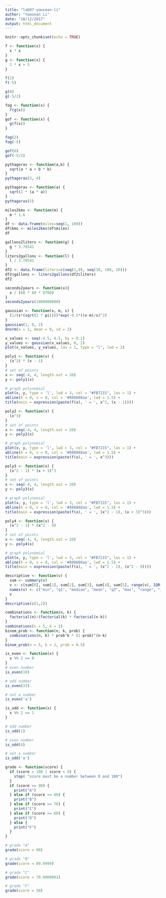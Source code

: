 ```yaml
---
title: "lab07-yowsean-li"
author: "Yowsean Li"
date: "10/12/2017"
output: html_document
---
```


```r
knitr::opts_chunk$set(echo = TRUE)
```

```r
f <- function(x) {
  x * x
}
g <- function(x) {
  2 * x + 5
}

f(2)
f(-5)

g(0)
g(-5/2)
```

```r
fog <- function(x) {
  f(g(x))
}
gof <- function(x) {
  g(f(x))
}

fog(2)
fog(-5)

gof(0)
gof(-5/2)
```

```r
pythagoras <- function(a,b) {
  sqrt(a * a + b * b)
}
pythagoras(3, 4)
```

```r
pythagoras <- function(a) {
  sqrt(2 * (a * a))
}
pythagoras(5)
```

```r
miles2kms <- function(m) {
  m * 1.6
}
df <- data.frame(miles=seq(1, 100))
df$kms <- miles2kms(df$miles)
df
```

```r
gallons2liters <- function(g) {
  g * 3.78541
}
liters2gallons <- function(l) {
  l / 3.78541
}
df2 <- data.frame(liters=c(seq(1,9), seq(10, 100, 10)))
df2$gallons <- liters2gallons(df2$liters)
df2
```

```r
seconds2years <- function(x){
  x / (60 * 60 * 8760)
}
seconds2years(1000000000)
```

```r
gaussian <- function(x, m, s) {
  (1/(s*(sqrt(2 * pi))))*exp(-0.5*((x-m)/s)^2)
}
gaussian(1, 0, 2)
dnorm(x = 1, mean = 0, sd = 2)
```

```r
x_values <- seq(-4.5, 4.5, by = 0.1)
y_values <- gaussian(x_values, 0, 2)
plot(x_values, y_values, las = 1, type = "l", lwd = 2)
```

```r
poly1 <- function(x) {
  (x^2) * (x - 1)
}
# set of points
x <- seq(-4, 4, length.out = 20)
y <- poly1(x)

# graph polynomial
plot(x, y, type = 'l', lwd = 3, col = "#FB7215", las = 1) + 
abline(h = 0, v = 0, col = '#888888aa', lwd = 1.5) +
title(main = expression(paste(f(x), ' = ', x^2, (x - 1))))
```

```r
poly2 <- function(x) {
  (x^3)
}
# set of points
x <- seq(-4, 4, length.out = 20)
y <- poly2(x)

# graph polynomial
plot(x, y, type = 'l', lwd = 3, col = "#FB7215", las = 1) + 
abline(h = 0, v = 0, col = '#888888aa', lwd = 1.5) +
title(main = expression(paste(f(x), ' = ', x^3)))
```

```r
poly3 <- function(x) {
  (x^2 - 1) * (x + 3)^3
}
# set of points
x <- seq(-4, 4, length.out = 20)
y <- poly3(x)

# graph polynomial
plot(x, y, type = 'l', lwd = 3, col = "#FB7215", las = 1) + 
abline(h = 0, v = 0, col = '#888888aa', lwd = 1.5) +
title(main = expression(paste(f(x), ' = ', (x^2 - 1), (x + 3)^3)))
```

```r
poly4 <- function(x) {
  (x^2 - 1) * (x^2 - 9)
}
# set of points
x <- seq(-4, 4, length.out = 20)
y <- poly4(x)

# graph polynomial
plot(x, y, type = 'l', lwd = 3, col = "#FB7215", las = 1) + 
abline(h = 0, v = 0, col = '#888888aa', lwd = 1.5) +
title(main = expression(paste(f(x), ' = ', (x^2 - 1), (x^2 - 9))))
```

```r
descriptive <- function(v) {
  sum <- summary(v)
  v <- c(sum[0], sum[1], sum[2], sum[3], sum[4], sum[5], range(v), IQR(v), sd(v))
  names(v) <- c("min", "q1", "median", "mean", "q3", "max", "range", "iqr", "sd")
  v
}
descriptive(c(1,2))
```

```r
combinations <- function(n, k) {
  factorial(n)/(factorial(k) * factorial(n-k))
}
combinations(n = 5, k = 2)
binom_prob <- function(n, k, prob) {
  combinations(n, k) * prob^k * (1-prob)^(n-k)
}
binom_prob(n = 5, k = 2, prob = 0.5)
```

```r
is_even <- function(x) {
  x %% 2 == 0
}
# even number
is_even(10)

# odd number
is_even(33)

# not a number
is_even('a')
```

```r
is_odd <- function(x) {
  x %% 2 == 1
}

# odd number
is_odd(1)

# even number
is_odd(4)

# not a number
is_odd('a')
```

```r
grade <- function(score) {
  if (score > 100 | score < 0) {
    stop( "score must be a number between 0 and 100")
  }
  if (score >= 90) {
    print("A")
  } else if (score >= 80) {
    print("B")
  } else if (score >= 70) {
    print("C")
  } else if (score >= 60) {
    print("D")
  } else {
    print("F")
  }
}

# grade "A"
grade(score = 90)

# grade "B"
grade(score = 89.9999)

# grade "C"
grade(score = 70.0000001)

# grade "F"
grade(score = 50)
```

